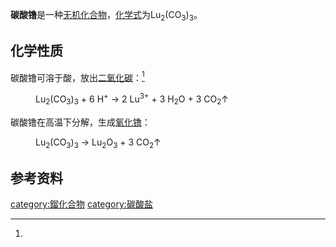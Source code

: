 {{chembox
| verifiedrevid = 
|   Name = 碳酸镥
|CustomizedImage=[[File:2.svg|File:2.svg]][[File:Lu3+.svg|File:Lu3+.svg]][[File:3.svg|File:3.svg]][[File:Carbonat-Ion.svg|File:Carbonat-Ion.svg]]
|   OtherNames = 
|   IUPACName = 
| Section1 = {{Chembox Identifiers
|   ChemSpiderID_Ref = {{chemspidercite|correct|chemspider}}
| ChemSpiderID = 
| PubChem =
| InChI =
| InChIKey =
| SMILES = 
| StdInChI_Ref = {{stdinchicite|correct|chemspider}}
| StdInChI =
| StdInChIKey_Ref = {{stdinchicite|correct|chemspider}}
| StdInChIKey = 
| CASNo = 5895-53-4
| CASNo_Ref = {{cascite|correct|CAS}}
  }}
| Section2 = {{Chembox Properties
|   Formula = Lu<sub>2</sub>(CO<sub>3</sub>)<sub>3</sub>
|   MolarMass = 529.967
|   Appearance = 固体
|   Density = 
|   MeltingPt = 分解
|   BoilingPt = 
|   Solubility = 难溶<ref name=wj>《无机化学丛书》. 第七卷 钪 稀土元素. 易宪武 黄春晖 等编.科学出版社. P<sub>174</sub>. 碳酸盐. [[Special:网络书源/9787030305749|ISBN 978-7-03-030574-9]]</ref>
|   Solvent = 
|   SolubleOther = 
  }}
| Section7 = {{Chembox Hazards
|  EUHazardSymbol =
|  RPhrases =
|  SPhrases =
|  FlashPt = 
|  pKa = 
|  pKb = 
|  EUClass =
|  EUIndex = 
|  MainHazards = 
|  NFPA-H = 
|  NFPA-F = 
|  NFPA-R = 
|  NFPA-O = 
|  RSPhrases = 
|  Autoignition = 
|  ExploLimits = 
|  PEL = 
  }}
| Section8 = {{Chembox Related
|   Function = 
|   OtherFunctn = 
|   OtherAnions = 
|   OtherCations = [[碳酸铥|碳酸铥]]<br />[[碳酸镱|碳酸镱]]
|   OtherCpds = [[三氯乙酸镥|三氯乙酸镥]]<br />[[碱式碳酸镥|碱式碳酸镥]]
  }}
}}
'''碳酸镥'''是一种[[无机化合物|无机化合物]]，[[化学式|化学式]]为Lu<sub>2</sub>(CO<sub>3</sub>)<sub>3</sub>。

==化学性质==
碳酸镥可溶于酸，放出[[二氧化碳|二氧化碳]]：<ref name=wj />
: Lu<sub>2</sub>(CO<sub>3</sub>)<sub>3</sub> + 6 H<sup>+</sup> → 2 Lu<sup>3+</sup> + 3 H<sub>2</sub>O + 3 CO<sub>2</sub>↑
碳酸镥在高温下分解，生成[[氧化镥|氧化镥]]：
: Lu<sub>2</sub>(CO<sub>3</sub>)<sub>3</sub> → Lu<sub>2</sub>O<sub>3</sub> + 3 CO<sub>2</sub>↑

==参考资料==
{{reflist}}

{{镥化合物}}
[[category:鎦化合物|category:鎦化合物]]
[[category:碳酸盐|category:碳酸盐]]